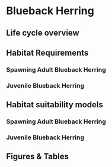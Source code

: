 # Blueback Herring

## Life cycle overview

## Habitat Requirements 
### Spawning Adult Blueback Herring 
### Juvenile Blueback Herring 

## Habitat suitability models
### Spawning Adult Blueback Herring 
### Juvenile Blueback Herring 

## Figures & Tables
